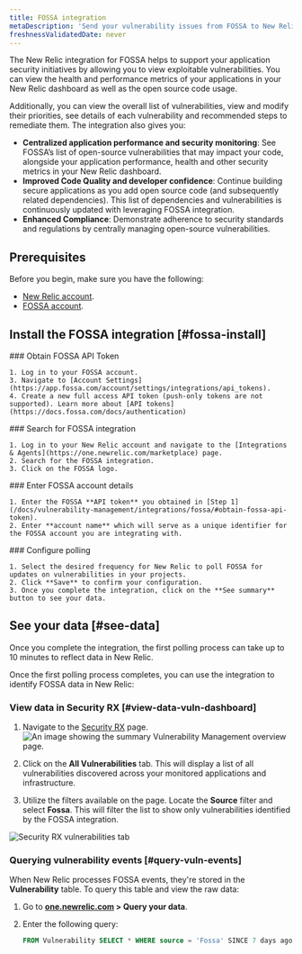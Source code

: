 ```yaml
---
title: FOSSA integration 
metaDescription: 'Send your vulnerability issues from FOSSA to New Relic.'
freshnessValidatedDate: never
---
```


The New Relic integration for FOSSA helps to support your application security initiatives by allowing you to view exploitable vulnerabilities. You can view the health and performance metrics of your applications in your New Relic dashboard as well as the open source code usage.

Additionally, you can view the overall list of vulnerabilities, view and modify their priorities, see details of each vulnerability and recommended steps to remediate them. The integration also gives you:

* **Centralized application performance and security monitoring**: See FOSSA’s list of open-source vulnerabilities that may impact your code, alongside your application performance, health and other security metrics in your New Relic dashboard.
* **Improved Code Quality and developer confidence**: Continue building secure applications as you add open source code (and subsequently related dependencies). This list of dependencies and vulnerabilities is continuously updated with leveraging FOSSA integration.
* **Enhanced Compliance**: Demonstrate adherence to security standards and regulations by centrally managing open-source vulnerabilities.

## Prerequisites

Before you begin, make sure you have the following:

* [New Relic account](http://newrelic.com/signup).
* [FOSSA account](https://app.fossa.com/auth/register).

## Install the FOSSA integration [#fossa-install]
<Steps>
  <Step>
    ### Obtain FOSSA API Token 

    1. Log in to your FOSSA account.
    3. Navigate to [Account Settings](https://app.fossa.com/account/settings/integrations/api_tokens).
    4. Create a new full access API token (push-only tokens are not supported). Learn more about [API tokens](https://docs.fossa.com/docs/authentication)

  </Step>
  <Step>
    ### Search for FOSSA integration

    1. Log in to your New Relic account and navigate to the [Integrations & Agents](https://one.newrelic.com/marketplace) page.
    2. Search for the FOSSA integration.
    3. Click on the FOSSA logo.
    
  </Step>
  <Step>
    ### Enter FOSSA account details

    1. Enter the FOSSA **API token** you obtained in [Step 1](/docs/vulnerability-management/integrations/fossa/#obtain-fossa-api-token).
    2. Enter **account name** which will serve as a unique identifier for the FOSSA account you are integrating with.

  </Step>
  <Step>
    ### Configure polling

    1. Select the desired frequency for New Relic to poll FOSSA for updates on vulnerabilities in your projects.
    2. Click **Save** to confirm your configuration.
    3. Once you complete the integration, click on the **See summary** button to see your data.
  </Step>
</Steps>

## See your data [#see-data]
Once you complete the integration, the first polling process can take up to 10 minutes to reflect data in New Relic. 

Once the first polling process completes, you can use the integration to identify FOSSA data in New Relic:

### View data in Security RX [#view-data-vuln-dashboard]

1. Navigate to the [Security RX](https://one.newrelic.com/vulnerability-management) page.
<img
  title="Vulnerability Management overview"
  alt="An image showing the summary Vulnerability Management overview page."
  src="/images/security_screenshot-full_security-overview.webp"
/>

2. Click on the **All Vulnerabilities** tab. This will display a list of all vulnerabilities discovered across your monitored applications and infrastructure.
3. Utilize the filters available on the page. Locate the **Source** filter and select **Fossa**. This will filter the list to show only vulnerabilities identified by the FOSSA integration.
  
  <img
    title="Vulnerabilities tab"
    alt="Security RX vulnerabilities tab"
    src="/images/vm_screenshot-full_vuln-tab.webp"
  />


### Querying vulnerability events [#query-vuln-events]

When New Relic processes FOSSA events, they're stored in the **Vulnerability** table. To query this table and view the raw data:

1. Go to **[one.newrelic.com](https://one.newrelic.com) > Query your data**.
2. Enter the following query:

   ```sql
   FROM Vulnerability SELECT * WHERE source = 'Fossa' SINCE 7 days ago
   ```
